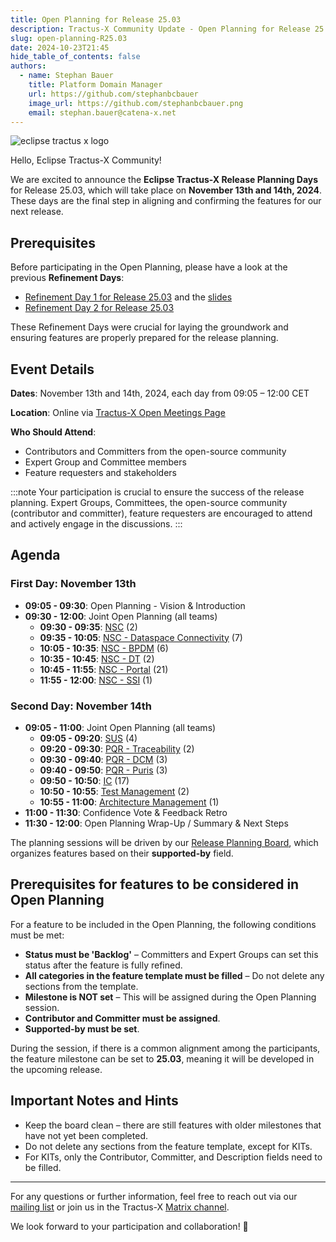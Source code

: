 ```yaml
---
title: Open Planning for Release 25.03
description: Tractus-X Community Update - Open Planning for Release 25.03
slug: open-planning-R25.03
date: 2024-10-23T21:45
hide_table_of_contents: false
authors:
  - name: Stephan Bauer
    title: Platform Domain Manager
    url: https://github.com/stephanbcbauer
    image_url: https://github.com/stephanbcbauer.png
    email: stephan.bauer@catena-x.net
---
```



![eclipse tractus x logo](@site/static/img/Tractus-X_openplanning.png)

Hello, Eclipse Tractus-X Community!

We are excited to announce the **Eclipse Tractus-X Release Planning Days** for Release 25.03, which will take place on **November 13th and 14th, 2024**. These days are the
final step in aligning and confirming the features for our next release.


## Prerequisites

Before participating in the Open Planning, please have a look at the previous **Refinement Days**:
- [Refinement Day 1 for Release 25.03](https://eclipse-tractusx.github.io/blog/refinement-day-1-R25.03) and the [slides](https://github.com/eclipse-tractusx/eclipse-tractusx.github.io.largefiles/raw/refs/heads/main/presentations/R25.03_SLIDES_REFINEMENTDAY_ONE.pdf)
- [Refinement Day 2 for Release 25.03](https://eclipse-tractusx.github.io/blog/refinement-day-2-R25.03)

These Refinement Days were crucial for laying the groundwork and ensuring features are properly prepared for the release planning.

<!--truncate-->

## Event Details

**Dates**:
November 13th and 14th, 2024, each day from 09:05 – 12:00 CET

**Location**:
Online via [Tractus-X Open Meetings Page](https://eclipse-tractusx.github.io/community/open-meetings#Release%20Planning%20Days%20-%20Release%2025.03)

**Who Should Attend**:
- Contributors and Committers from the open-source community
- Expert Group and Committee members
- Feature requesters and stakeholders

:::note
Your participation is crucial to ensure the success of the release planning. Expert Groups, Committees, the open-source community (contributor and committer),
feature requesters are encouraged to attend and actively engage in the discussions.
:::

## Agenda

### First Day: November 13th
- **09:05 - 09:30**: Open Planning - Vision & Introduction
- **09:30 - 12:00**: Joint Open Planning (all teams)
  - **09:30 - 09:35**: [NSC](https://github.com/orgs/eclipse-tractusx/projects/26/views/28?sliceBy%5Bvalue%5D=NSC+-+Committee) (2)
  - **09:35 - 10:05**: [NSC - Dataspace Connectivity](https://github.com/orgs/eclipse-tractusx/projects/26/views/28?sliceBy%5Bvalue%5D=NSC+-+Dataspace+Connectivity) (7)
  - **10:05 - 10:35**: [NSC - BPDM](https://github.com/orgs/eclipse-tractusx/projects/26/views/28?sliceBy%5Bvalue%5D=NSC+-+BPDM) (6)
  - **10:35 - 10:45**: [NSC - DT](https://github.com/orgs/eclipse-tractusx/projects/26/views/28?sliceBy%5Bvalue%5D=NSC+-+DT) (2)
  - **10:45 - 11:55**: [NSC - Portal](https://github.com/orgs/eclipse-tractusx/projects/26/views/28?sliceBy%5Bvalue%5D=NSC+-+Portal) (21)
  - **11:55 - 12:00**: [NSC - SSI](https://github.com/orgs/eclipse-tractusx/projects/26/views/28?sliceBy%5Bvalue%5D=NSC+-+SSI) (1)

### Second Day: November 14th
- **09:05 - 11:00**: Joint Open Planning (all teams)
  - **09:05 - 09:20**: [SUS](https://github.com/orgs/eclipse-tractusx/projects/26/views/28?filterQuery=-status%3ADone+has%3Asupported-by+label%3A%22Prep-R25.03%22+supported-by%3A%22SUS+-+PCF+-+on+Electronics%22%2C%22SUS+-+PCF+-+Secondary+Data+Provision%22%2C%22SUS+-+Commitee%22%2C%22SUS+-+DPP%22%2C%22SUS+-+Circularity%22%2C%22SUS+-+Human+Rights%22%2C%22SUS+-+PCF+-+Methodology+%26+Verification%22%2C%22SUS+-+PCF+-+Architecture+%26+Interoperability%22%2C) (4)
  - **09:20 - 09:30**: [PQR - Traceability](https://github.com/orgs/eclipse-tractusx/projects/26/views/28?sliceBy%5Bvalue%5D=PQR+-+Traceability) (2)
  - **09:30 - 09:40**: [PQR - DCM](https://github.com/orgs/eclipse-tractusx/projects/26/views/28?sliceBy%5Bvalue%5D=PQR+-+DCM) (3)
  - **09:40 - 09:50**: [PQR - Puris](https://github.com/orgs/eclipse-tractusx/projects/26/views/28?sliceBy%5Bvalue%5D=PQR+-+PURIS) (3)
  - **09:50 - 10:50**: [IC](https://github.com/orgs/eclipse-tractusx/projects/26/views/28?sliceBy%5Bvalue%5D=IC+-+Committee) (17)
  - **10:50 - 10:55**: [Test Management](https://github.com/orgs/eclipse-tractusx/projects/26/views/28?sliceBy%5Bvalue%5D=Testmanagement) (2)
  - **10:55 - 11:00**: [Architecture Management](https://github.com/orgs/eclipse-tractusx/projects/26/views/28?sliceBy%5Bvalue%5D=ARC+-+Committee) (1)
- **11:00 - 11:30**: Confidence Vote & Feedback Retro
- **11:30 - 12:00**: Open Planning Wrap-Up / Summary & Next Steps

The planning sessions will be driven by our [Release Planning Board](https://github.com/orgs/eclipse-tractusx/projects/26/views/28?filterQuery=-status%3ADone+has%3Asupported-by+label%3A%22Prep-R25.03%22+status%3ABacklog), which organizes features based on their **supported-by** field.

## Prerequisites for features to be considered in Open Planning

For a feature to be included in the Open Planning, the following conditions must be met:
- **Status must be 'Backlog'** – Committers and Expert Groups can set this status after the feature is fully refined.
- **All categories in the feature template must be filled** – Do not delete any sections from the template.
- **Milestone is NOT set** – This will be assigned during the Open Planning session.
- **Contributor and Committer must be assigned**.
- **Supported-by must be set**.

During the session, if there is a common alignment among the participants, the feature milestone can be set to **25.03**, meaning it will be developed in the upcoming release.

## Important Notes and Hints

- Keep the board clean – there are still features with older milestones that have not yet been completed.
- Do not delete any sections from the feature template, except for KITs.
- For KITs, only the Contributor, Committer, and Description fields need to be filled.

---

For any questions or further information, feel free to reach out via our [mailing list](https://accounts.eclipse.org/mailing-list/tractusx-dev) or join us in the Tractus-X [Matrix channel](https://matrix.to/#/#automotive.tractusx:matrix.eclipse.org).

We look forward to your participation and collaboration! 🚀
